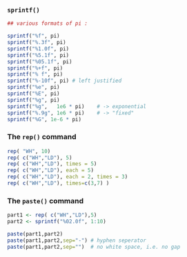 ### `sprintf()`

```r


## various formats of pi :

sprintf("%f", pi)
sprintf("%.3f", pi)
sprintf("%1.0f", pi)
sprintf("%5.1f", pi)
sprintf("%05.1f", pi)
sprintf("%+f", pi)
sprintf("% f", pi)
sprintf("%-10f", pi) # left justified
sprintf("%e", pi)
sprintf("%E", pi)
sprintf("%g", pi)
sprintf("%g",   1e6 * pi)    # -> exponential
sprintf("%.9g", 1e6 * pi)    # -> "fixed"
sprintf("%G", 1e-6 * pi)

```

### The ``rep() `` command

```r
rep( "WH", 10)
rep( c("WH","LD"), 5)
rep( c("WH","LD"), times = 5)
rep( c("WH","LD"), each = 5)
rep( c("WH","LD"), each = 2, times = 3)
rep( c("WH","LD"), times=c(3,7) ) 
```

### The `paste()` command

```r

part1 <- rep( c("WH","LD"),5)
part2 <- sprintf("%02.0f", 1:10)

paste(part1,part2)
paste(part1,part2,sep="-") # hyphen seperator
paste(part1,part2,sep="")  # no white space, i.e. no gap
```
